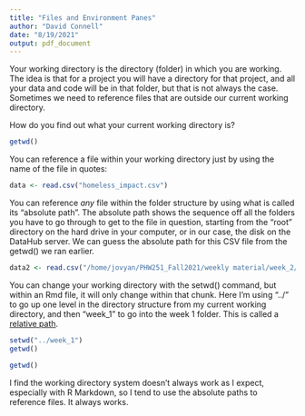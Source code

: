 ```yaml
---
title: "Files and Environment Panes"
author: "David Connell"
date: "8/19/2021"
output: pdf_document
---
```


Your working directory is the directory (folder) in which you are working. The idea is that for a project you will have a directory for that project, and all your data and code will be in that folder, but that is not always the case. Sometimes we need to reference files that are outside our current working directory.

How do you find out what your current working directory is?
```r
getwd()
```

You can reference a file within your working directory just by using the name of the file in quotes:
```r
data <- read.csv("homeless_impact.csv")
```

You can reference *any* file within the folder structure by using what is called its "absolute path". The absolute path shows the sequence off all the folders you have to go through to get to the file in question, starting from the "root" directory on the hard drive in your computer, or in our case, the disk on the DataHub server. We can guess the absolute path for this CSV file from the getwd() we ran earlier.
```r
data2 <- read.csv("/home/jovyan/PHW251_Fall2021/weekly material/week_2/homeless_impact.csv")
```

You can change your working directory with the setwd() command, but within an Rmd file, it will only change within that chunk. Here I'm using "../" to go up one level in the directory structure from my current working directory, and then "week_1" to go into the week 1 folder. This is called a [relative path](https://www.geeksforgeeks.org/absolute-relative-pathnames-unix/).
```r
setwd("../week_1")
getwd()
```

```r
getwd()
```


I find the working directory system doesn't always work as I expect, especially with R Markdown, so I tend to use the absolute paths to reference files. It always works.











